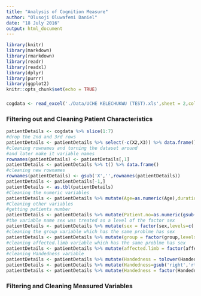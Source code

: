```yaml
---
title: "Analysis of Cognition Measure"
author: "Olusoji Oluwafemi Daniel"
date: "18 July 2016"
output: html_document
---
```


```r
library(knitr)
library(markdown)
library(rmarkdown)
library(readr)
library(readxl)
library(dplyr)
library(purrr)
library(ggplot2)
knitr::opts_chunk$set(echo = TRUE)
```

### 

```r
cogdata <- read_excel('./Data/UCHE KELECHUKWU (TEST).xls',sheet = 2,col_names = F)
```

### Filtering out and Cleaning Patient Characteristics

```r
patientDetails <- cogdata %>% slice(1:7)
#drop the 2nd and 3rd rows
patientDetails <- patientDetails %>% select(-c(X2,X3)) %>% data.frame()
#cleaning rownames and turning the dataset around
#and later make it variable names
rownames(patientDetails) <- patientDetails[,1]
patientDetails <- patientDetails %>% t() %>% data.frame()
#cleaning new rownames
rownames(patientDetails) <- gsub('X','',rownames(patientDetails))
patientDetails <- patientDetails[-1,]
patientDetails <- as.tbl(patientDetails)
#Cleaning the numeric variables
patientDetails <- patientDetails %>% mutate(Age=as.numeric(Age),duration.of.stroke=as.numeric(duration.of.stroke))
#Cleaning other variables
#getting patients number
patientDetails <- patientDetails %>% mutate(Patient.no=as.numeric(gsub('patient','',Patient.no)))
#the variable name sex was treated as a level of the factor sex
patientDetails <- patientDetails %>% mutate(sex = factor(sex,levels=c('F','M')))
#cleaning the group variable which has the same problme has sex
patientDetails <- patientDetails %>% mutate(group = factor(group,levels=c('A','B')))
#cleaning affected.limb variable which has the same problme has sex
patientDetails <- patientDetails %>% mutate(affected.limb = factor(affected.limb,levels=c('lt','rt')))
#cleaning Handedness variable
patientDetails <- patientDetails %>% mutate(Handedness = tolower(Handedness))
patientDetails <- patientDetails %>% mutate(Handedness=gsub('right','rt',Handedness))
patientDetails <- patientDetails %>% mutate(Handedness = factor(Handedness,levels=c('rt')))
```

### Filtering and Cleaning Measured Variables

```r

```

